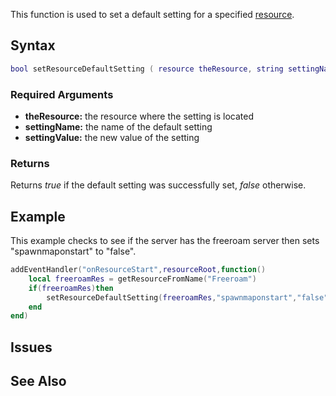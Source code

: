  
{{Server function}}
{{Disabled|This function doesn't work actually. See [[/#Issues.md|issues]] for more information.}}
This function is used to set a default setting for a specified [[/resource.md|resource]].
<!-- What are default settings? -->

==Syntax== 
<syntaxhighlight lang="lua">
bool setResourceDefaultSetting ( resource theResource, string settingName, string/int/float settingValue )
</syntaxhighlight> 

===Required Arguments=== 
*'''theResource:''' the resource where the setting is located
*'''settingName:''' the name of the default setting
*'''settingValue:''' the new value of the setting

===Returns===
Returns ''true'' if the default setting was successfully set, ''false'' otherwise.

==Example==
This example checks to see if the server has the freeroam server then sets "spawnmaponstart" to "false".
<syntaxhighlight lang="lua">addEventHandler("onResourceStart",resourceRoot,function()
	local freeroamRes = getResourceFromName("Freeroam")
	if(freeroamRes)then
		setResourceDefaultSetting(freeroamRes,"spawnmaponstart","false")
	end
end)
</syntaxhighlight>

==Issues==
{{Issues|
{{Issue|5254|Does not work functions setResourceDefaultSetting and removeResourceDefaultSetting}}
}}

==See Also==
{{Resource_functions}}
